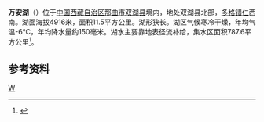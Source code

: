 {{ViewTibetanScript}}
{{Infobox_lake
 |湖泊名稱 =万安湖
 |湖泊照片 = 
 |湖泊照片標題 = 
 |測深圖 =
 |測深圖標題 =
 |湖泊所在地 = [[中国|中国]][[西藏|西藏]]
 |座標 = {{coord |34|26|N|88|34|E|display=inline,title|scale:500000_type:waterbody_region:CN}}
 |湖泊類別 = [[咸水湖|咸水湖]]
 |流入 =[[向峰河|向峰河]]
 |流出 = 
 |集水區面積 =
 |集水區國家 =
 |湖泊長度 =9.5公里
 |湖泊闊度 = 最大2.7公里<br />平均1.1公里
 |湖泊面積 =11.5平方公里
 |平均深度 = 
 |最深深度 = 
 |水體體積 = 
 |湖水停留時間 =
 |湖岸線長度 =
 |海拔高度 = 4916米
 |湖中島嶼 =
 |湖邊城鎮 =
}}
{{Location map
 |China Tibet
 |mark=<!--dot-->Blue pog.svg
 |lat_deg=34|lat_min=26|lat_sec =
 |lon_deg=88|lon_min=34|lon_sec =
 |caption=万安湖在[[西藏|西藏]]的位置。
 |position=right
 |width=350
 |float=right
}}
'''万安湖'''（{{bo|z=འོན་ཨན་མཚོ།|w='on an mtsho|t=Önen Tso}}）位于[[中国|中国]][[西藏自治区|西藏自治区]][[那曲市|那曲市]][[双湖县|双湖县]]境内，地处双湖县北部，[[多格错仁|多格错仁]]西南。湖面海拔4916米，面积11.5平方公里。湖形狭长。湖区气候寒冷干燥，年均气温-6℃，年均降水量约150毫米。湖水主要靠地表径流补给，集水区面积787.6平方公里<ref>{{cite book zh |author=王苏民 窦鸿身 |title=中国湖泊志 |format=M |edition=1 |location=北京 |publisher=科学出版社 |date=1998|pages=469|id= ISBN 7-03-006706-1}}</ref>。
==参考资料==
{{reflist}}

[[Category:双湖县湖泊|W]]